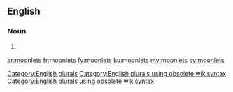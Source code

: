 ==English==

===Noun===
{{head|en}}

# {{plural of|moonlet}}

[[Category:English plurals]][[Category:English plurals using obsolete wikisyntax]][[Category:English plurals using obsolete wikisyntax]]

[[ar:moonlets]]
[[fr:moonlets]]
[[fy:moonlets]]
[[ku:moonlets]]
[[my:moonlets]]
[[sv:moonlets]]